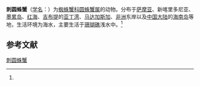 {{Speciesbox
| name = 刺圆蛛蟹
| status = 
| status_system = 
| image = 
| genus = Cyclax
| species = spinicinctus
| authority = (Heller, 1861)<ref name='id11581'>{{cite web| url =http://www.bioinfo.cn/db05/BjdwSpecies.php?action=view&id=11581| title =刺圆蛛蟹| work =《中国动物物种编目数据库》| publisher =中国科学院微生物研究所| author =中国科学院动物研究所| accessdate =2009-04-28| deadurl =yes| archiveurl =https://web.archive.org/web/20160305002953/http://www.bioinfo.cn/db05/BjdwSpecies.php?action=view&id=11581| archivedate =2016-03-05}}</ref>
}}

'''刺圆蛛蟹'''（[[学名|学名]]：{{lang|la|''Cyclax spinicinctus''}}）为[[蜘蛛蟹科|蜘蛛蟹科]][[圆蛛蟹属|圆蛛蟹属]]的动物。分布于[[萨摩亚|萨摩亚]]、新喀里多尼亚、[[墨累岛|墨累岛]]、[[红海|红海]]、[[吉布提|吉布提]]的[[亚丁湾|亚丁湾]]、[[马达加斯加|马达加斯加]]、[[非洲|非洲]]东岸以及[[中国大陆|中国大陆]]的[[海南岛|海南岛]]等地，生活环境为海水，主要生活于[[珊瑚礁|珊瑚礁]]浅水中。<ref name='id11581'/>

== 参考文献 ==
{{reflist}}

{{Wikispecies|Cyclax spinicinctus}}
{{Taxonbar|from=Q13506456}}

[[Category:圆蛛蟹属|刺圆蛛蟹]]


{{螃蟹小作品}}